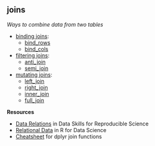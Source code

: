 ## joins

<dfn>Ways to combine data from two tables</dfn>

* [binding joins](b.html#binding-joins): 
    * [bind_rows](b.html#bind-rows)
    * [bind_cols](b.html#bind-cols)
* [filtering joins](f.html#filtering-joins): 
    * [anti_join](a.html#anti-join)
    * [semi_join](s.html#semi-join)
* [mutating joins](m.html#mutating-joins): 
    * [left_join](l.html#left-join)
    * [right_join](r.html#right-join)
    * [inner_join](i.html#inner-join)
    * [full_join](f.html#full-join)

**Resources**

* [Data Relations](https://psyteachr.github.io/msc-data-skills/joins.html){target="_blank"} in Data Skills for Reproducible Science
* [Relational Data](http://r4ds.had.co.nz/relational-data.html){target="_blank"} in R for Data Science
* [Cheatsheet](http://stat545.com/bit001_dplyr-cheatsheet.html){target="_blank"} for dplyr join functions

